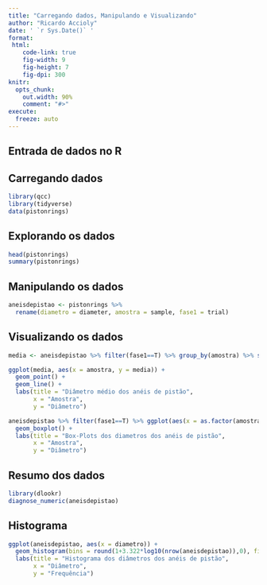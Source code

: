 ```yaml
---
title: "Carregando dados, Manipulando e Visualizando"
author: "Ricardo Accioly"
date: ' `r Sys.Date()` '
format:
 html:
    code-link: true
    fig-width: 9
    fig-height: 7
    fig-dpi: 300
knitr:
  opts_chunk: 
    out.width: 90%
    comment: "#>"
execute:
  freeze: auto
---
```


## Entrada de dados no R

## Carregando dados

```r
library(qcc)
library(tidyverse)
data(pistonrings)
```

## Explorando os dados

```r
head(pistonrings)
summary(pistonrings)
```

## Manipulando os dados

```r
aneisdepistao <- pistonrings %>% 
  rename(diametro = diameter, amostra = sample, fase1 = trial)
```

## Visualizando os dados

```r
media <- aneisdepistao %>% filter(fase1==T) %>% group_by(amostra) %>% summarise(media = mean(diametro))

ggplot(media, aes(x = amostra, y = media)) +
  geom_point() +
  geom_line() +
  labs(title = "Diâmetro médio dos anéis de pistão",
       x = "Amostra",
       y = "Diâmetro")
```

```r

aneisdepistao %>% filter(fase1==T) %>% ggplot(aes(x = as.factor(amostra), y = diametro)) +
  geom_boxplot() +
  labs(title = "Box-Plots dos diametros dos anéis de pistão",
       x = "Amostra",
       y = "Diâmetro")
```

## Resumo dos dados

```r
library(dlookr)
diagnose_numeric(aneisdepistao)

```

## Histograma

```r
ggplot(aneisdepistao, aes(x = diametro)) +
  geom_histogram(bins = round(1+3.322*log10(nrow(aneisdepistao)),0), fill = "blue", color = "black") +
  labs(title = "Histograma dos diâmetros dos anéis de pistão",
       x = "Diâmetro",
       y = "Frequência")
```

